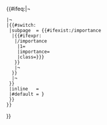 {{#ifeq:{{{1|¬}}}|¬
 |¬ <!-- Importance not passed by banner template; no importance scale used -->
 |{{#switch:{{{IMPORTANCE_SCALE|}}}
  |subpage  = {{#ifexist:{{{BANNER_NAME}}}/importance
   |{{#ifexpr:{{PAGESIZE:{{{BANNER_NAME}}}/importance|R}}
    |{{{{{BANNER_NAME}}}/importance
     |1={{{1|}}}
     |importance={{{1|}}}
     |class={{{class|{{{2|}}}}}}
    }}
    |¬ <!-- /importance subpage is empty; no importance scale used -->
   }}
   |¬ <!-- /importance subpage does not exist; no importance scale used -->
  }}
  |inline   = {{{1|}}} <!-- Pass importance without change -->
  |#default = {{Importance mask
   |1={{{1|}}}
   |class={{{class|{{{2|}}}}}}
  }}
 }}
}}
